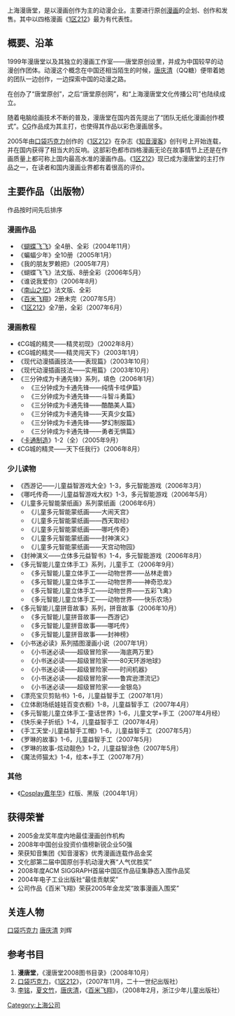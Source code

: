 {{Unreferenced |time=2009-04-28T08:25:43+00:00 }}
上海漫唐堂，是以漫画创作为主的动漫企业。主要进行原创[[漫画|漫画]]的企划、创作和发售。其中以四格漫画《[[1区212|1区212]]》最为有代表性。


== 概要、沿革 ==
1999年漫唐堂以及其独立的漫画工作室——唐堂原创设里，并成为中国较早的动漫创作团体。动漫这个概念在中国还相当陌生的时候，[[唐庆清|唐庆清]]（QQ糖）便带着她的团队一边创作，一边探索中国的动漫之路。

在创办了“唐堂原创”，之后“唐堂原创网”，和“上海漫唐堂文化传播公司”也陆续成立。

随着电脑绘画技术不断的普及，漫唐堂在国内首先提出了“团队无纸化漫画创作模式”。[[CG|CG]]作品成为其主打，也使得其作品以彩色漫画居多。

2005年由[[口袋巧克力|口袋巧克力]]创作的《[[1区212|1区212]]》在杂志《[[知音漫客|知音漫客]]》创刊号上开始连载，并在国内获得了相当大的反响。这部彩色都市四格漫画无论在故事情节上还是在作画质量上都可称上国内最高水准的漫画作品。《[[1区212|1区212]]》现已成为漫唐堂的主打作品之一，在读者和国内漫画业界都有着很高的评价。


== 主要作品（出版物）==
作品按时间先后排序

=== 漫画作品 ===
*《[[蝴蝶飞飞|蝴蝶飞飞]]》全4册、全彩（2004年11月）
*《蝙蝠少年》全10册（2005年1月）
*《我的朋友罗赖把》（2005年7月）
*《蝴蝶飞飞》法文版、8册全彩（2006年5月）
*《谁说我爱你》（2006年8月）
*《[[南山之忆|南山之忆]]》法文版、全彩
*《[[百米飞翔|百米飞翔]]》2册未完（2007年5月）
*《[[1区212|1区212]]》全7册，全彩（2007年6月）

=== 漫画教程 ===
*《CG城的精灵——精灵初现》（2002年8月）
*《CG城的精灵——精灵闯天下》（2003年1月）
*《现代动漫插画技法——表现篇》（2003年10月）
*《现代动漫插画技法——实用篇》（2003年10月）
*《三分钟成为卡通先锋》系列，填色（2006年1月）
**《三分钟成为卡通先锋——纯情卡哇伊篇》
**《三分钟成为卡通先锋——斗智斗勇篇》
**《三分钟成为卡通先锋——酷酷美人篇》
**《三分钟成为卡通先锋——天真少女篇》
**《三分钟成为卡通先锋——梦幻制服篇》
**《三分钟成为卡通先锋——勇者无惧篇》
*《[[卡通制造|卡通制造]]》1-2（全）（2005年9月）
*《CG城的精灵——天下任我行》（2006年8月）

=== 少儿读物 ===
*《西游记——儿童益智游戏大全》1-3，多元智能游戏（2006年3月）
*《哪吒传奇——儿童益智游戏大权》1-3，多元智能游戏（2006年5月）
*《儿童多元智能蒙纸画》系列蒙纸画（2006年6月）
**《儿童多元智能蒙纸画——大闹天宫》
**《儿童多元智能蒙纸画——西天取经》
**《儿童多元智能蒙纸画——哪吒传奇》
**《儿童多元智能蒙纸画——封神演义》
**《儿童多元智能蒙纸画——天宫动物园》
*《封神演义——立体多元益智书》1-4，多元智能游戏（2006年8月）
*《多元智能儿童立体手工》系列，儿童手工（2006年9月）
**《多元智能儿童立体手工——动物世界——丛林走兽》
**《多元智能儿童立体手工——动物世界——神奇恐龙》
**《多元智能儿童立体手工——动物世界——五彩飞禽》
**《多元智能儿童立体手工——动物世界——快乐农场》
*《多元智能儿童拼音故事》系列，拼音故事（2006年10月）
**《多元智能儿童拼音故事——西游记》
**《多元智能儿童拼音故事——哪吒传》
**《多元智能儿童拼音故事——封神榜》
*《小书迷必读》系列插图漫画小说（2007年1月）
**《小书迷必读——超级冒险家——海底两万里》
**《小书迷必读——超级冒险家——80天环游地球》
**《小书迷必读——超级冒险家——时间机器》
**《小书迷必读——超级冒险家——鲁宾逊漂流记》
**《小书迷必读——超级冒险家——金银岛》
*《漂亮宝贝剪贴书》1-6，儿童益智手工（2007年1月）
*《立体剧场纸娃娃百变衣橱》1-8，儿童益智手工（2007年4月）
*《多元智能儿童立体手工-童话世界》1-6，儿童文学+手工（2007年4月经）
*《快乐亲子折纸》1-4，儿童益智手工（2007年4月）
*《手工天堂-儿童益智手工帽》1-6，儿童益智手工（2007年5月）
*《罗琳的故事》1-6，儿童益智手工（2007年5月）
*《罗琳的故事-炫动靓色》1-2，儿童益智涂色（2007年5月）
*《魔法师猫太》1-4，绘本+手工（2007年7月）

=== 其他 ===
*《[[Cosplay嘉年华|Cosplay嘉年华]]》红版、黑版（2004年1月）

== 获得荣誉 ==
*2005金龙奖年度内地最佳漫画创作机构
*2008年中国创业投资价值榜新锐企业50强
*荣获知音集团《知音漫客》优秀漫画连载作品金奖
*文化部第二届中国原创手机动漫大赛“人气优胜奖”
*2008年度ACM SIGGRAPH首届中国区作品征集静态入围作品奖 
*2004年电子工业出版社“最佳贡献奖”
*公司作品《百米飞翔》荣获2005年金龙奖“故事漫画入围奖”


== 关连人物 ==
[[口袋巧克力|口袋巧克力]]
[[唐庆清|唐庆清]]
刘辉


== 参考书目 ==
# '''漫唐堂'''，《漫唐堂2008图书目录》（2008年10月）
# [[口袋巧克力|口袋巧克力]]，《[[1区212|1区212]]》，（2007年11月，二十一世纪出版社）
# [[李铭|李铭]]，[[夏文竹|夏文竹]]，[[唐庆清|唐庆清]]，《[[百米飞翔|百米飞翔]]》，（2008年2月，浙江少年儿童出版社）

[[Category:上海公司|Category:上海公司]]